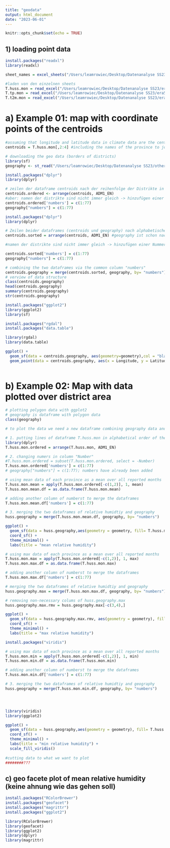 ```yaml
---
title: "geodata"
output: html_document
date: "2023-06-01"
---
```


```r
knitr::opts_chunk$set(echo = TRUE)
```

## 1) loading point data

```r
install.packages("readxl")
library(readxl)

sheet_names = excel_sheets("/Users/leamrowiec/Desktop/Datenanalyse SS23/era5_data_2006_2020_thailand_monmean.xlsx")

#laden von den einzelnen sheets
T.huss.mon = read_excel("/Users/leamrowiec/Desktop/Datenanalyse SS23/era5_data_2006_2020_thailand_monmean.xlsx", sheet="era5_huss_2006_2020_thailand_mo")
T.tp.mon = read_excel("/Users/leamrowiec/Desktop/Datenanalyse SS23/era5_data_2006_2020_thailand_monmean.xlsx", sheet="era5_tp_2006_2020_thailand_monm")
T.t2m.mon = read_excel("/Users/leamrowiec/Desktop/Datenanalyse SS23/era5_data_2006_2020_thailand_monmean.xlsx", sheet="era5_t2m_2006_2020_thailand_mon")

```

# a) Example 01: map with coordinate points of the centroids

```r
#assuming that longitude and latitude data in climate data are the centroids
centroids = T.huss.mon[,2:4] #including the names of the province to join the data later

# downloading the geo data (borders of districts)
library(sf)
geography <- st_read("/Users/leamrowiec/Desktop/Datenanalyse SS23/other data/gadm36_THA_shp")
```

```r
install.packages("dplyr")
library(dplyr)

# zeilen der dataframe centroids nach der reihenfolge der Distrikte in geography ordnen
centroids.ordered <- arrange(centroids, ADM1_EN) 
#aber: namen der distrikte sind nicht immer gleich -> hinzufügen einer Nummerierung der Dsitrikte, um gleiche spalte zu bekommen
centroids.ordered['numbers'] = c(1:77)
geography["numbers"] = c(1:77)


```

```r
install.packages("dplyr")
library(dplyr)
```

```r
# Zeilen beider dataframes (centroids und geography) nach alphabetischer reihenfolge der provinzen ordnen
centroids.sorted = arrange(centroids, ADM1_EN) #geography ist schon nach dem alphabet geordnet

#namen der distrikte sind nicht immer gleich -> hinzufügen einer Nummerierung der Dsitrikte, um gleiche spalte zu bekommen

centroids.sorted['numbers'] = c(1:77)
geography["numbers"] = c(1:77)


```

```r
# combining the two dataframes via the common column "numbers"
centroids.geography = merge(centroids.sorted, geography, by= "numbers")
# verview of data structure
class(centroids.geography)
head(centroids.geography)
summary(centroids.geography)
str(centroids.geography)

```

```r
install.packages("ggplot2")
library(ggplot2)
library(sf)
```

```r
install.packages("rgdal")
install.packages("data.table")

library(rgdal)
library(data.table)
```

```r
ggplot() +
  geom_sf(data = centroids.geography, aes(geometry=geometry),col = "black", fill = NA) +  # adds geometric layer of polygons stored in the data object
  geom_point(data = centroids.geography, aes(x = Longitude, y = Latitude)) # adds coordinate points
  
```

# b) Example 02: Map with data plotted over district area

```r
# plotting polygon data with ggplot2
# geography is dataframe with polygon data
class(geography)

# to plot the data we need a new dataframe combining geography data and relative humidity data

# 1. putting lines of dataframe T.huss.mon in alphabetical order of the province names
library(dplyr)
T.huss.mon.ordered = arrange(T.huss.mon, ADM1_EN) 

# 2. changing numers in column "Number"
#T.huss.mon.ordered = subset(T.huss.mon.ordered, select = -Number)
T.huss.mon.ordered['numbers'] = c(1:77)
# geography["numbers"] = c(1:77); numbers have already been added


```

```r

# using mean data of each province as a mean over all reported months
T.huss.mon.mean = apply(T.huss.mon.ordered[-c(1,2)], 1, mean)
T.huss.mon.mean.df = as.data.frame(T.huss.mon.mean)

# adding another column of numberst to merge the dataframes
T.huss.mon.mean.df['numbers'] = c(1:77)

# 3. merging the two dataframes of relative humidtiy and geography
huss.geography = merge(T.huss.mon.mean.df, geography, by= "numbers")


```

```r
ggplot() +
  geom_sf(data = huss.geography,aes(geometry = geometry, fill= T.huss.mon.mean), main= "mean temperature of each province") +
  coord_sf() +  
  theme_minimal() +
  labs(title = "mean relative humidity")
```

```r
# using max data of each province as a mean over all reported months
T.huss.mon.max = apply(T.huss.mon.ordered[-c(1,2)], 1, max)
T.huss.mon.max.df = as.data.frame(T.huss.mon.max)

# adding another column of numberst to merge the dataframes
T.huss.mon.max.df['numbers'] = c(1:77)

# merging the two dataframes of relative humidtiy and geography
huss.geography.max = merge(T.huss.mon.max.df, geography, by= "numbers")

# removing non-necessary colums of huss.geography.max
huss.geography.max.rmv = huss.geography.max[-c(3,4),]

ggplot() +
  geom_sf(data = huss.geography.max.rmv, aes(geometry = geometry), fill= T.huss.mon.max) +
  coord_sf() +  
  theme_minimal() +
  labs(title = "max relative humidity")

```

```r
install.packages("viridis")

# using max data of each province as a mean over all reported months
T.huss.mon.min = apply(T.huss.mon.ordered[-c(1,2)], 1, min)
T.huss.mon.min.df = as.data.frame(T.huss.mon.min)

# adding another column of numberst to merge the dataframes
T.huss.mon.min.df['numbers'] = c(1:77)

# 3. merging the two dataframes of relative humidtiy and geography
huss.geography = merge(T.huss.mon.min.df, geography, by= "numbers")




library(viridis)
library(ggplot2)

ggplot() +
  geom_sf(data = huss.geography,aes(geometry = geometry), fill= T.huss.mon.min) +
  coord_sf() +  
  theme_minimal() +
  labs(title = "min relative humidity") +
  scale_fill_viridis()
  
#cutting data to what we want to plot 
########???

```

## c) geo facete plot of mean relative humidity (keine ahnung wie das gehen soll)

```r
install.packages("RColorBrewer")
install.packages("geofacet")
install.packages("magrittr")
install.packages("ggplot2")

library(RColorBrewer)
library(geofacet)
library(ggplot2)
library(dplyr)
library(magrittr)
 



```
